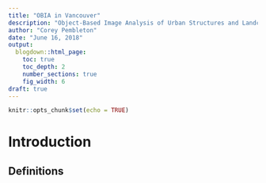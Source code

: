 ```yaml
---
title: "OBIA in Vancouver"
description: "Object-Based Image Analysis of Urban Structures and Landcover using very high resolution aerial imagery and LiDAR data"
author: "Corey Pembleton"
date: "June 16, 2018"
output:
  blogdown::html_page:
    toc: true
    toc_depth: 2
    number_sections: true
    fig_width: 6
draft: true 
---
```


```r
knitr::opts_chunk$set(echo = TRUE)
```

# Introduction

## Definitions




